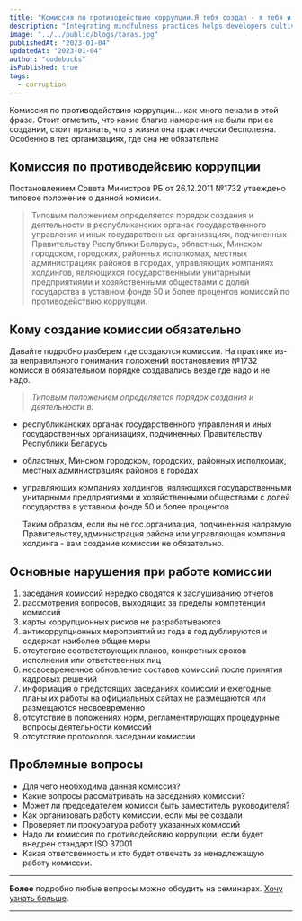 ```yaml
---
title: "Комиссия по противодействию коррупции.Я тебя создал - я тебя и уберу"
description: "Integrating mindfulness practices helps developers cultivate present-moment awareness, fostering focus, problem-solving, and work-life balance."
image: "../../public/blogs/taras.jpg"
publishedAt: "2023-01-04"
updatedAt: "2023-01-04"
author: "codebucks"
isPublished: true
tags:
  - corruption
---
```


Комиссия по противодействию коррупции... как много печали в этой фразе. Стоит отметить, что какие благие намерения не были
при ее создании, стоит признать, что в жизни она практически бесполезна. Особенно в тех организациях, где она не обязательна

## Комиссия по противодейсвию коррупции

Постановлением Совета Министров РБ от 26.12.2011 №1732 утвеждено типовое положение о данной комисии.

> Типовым положением определяется порядок создания и деятельности в
> республиканских органах государственного управления и иных государственных
> организациях, подчиненных Правительству Республики Беларусь, областных, Минском
> городском, городских, районных исполкомах, местных администрациях районов в городах,
> управляющих компаниях холдингов, являющихся государственными унитарными
> предприятиями и хозяйственными обществами с долей государства в уставном фонде 50 и
> более процентов
> комиссий по противодействию коррупции.

## Кому создание комиссии обязательно

Давайте подробно разберем где создаются комиссии. На практике из-за неправильного понимания
положений постановления №1732 комисси в обязательном порядке создавались везде где надо и не надо.

> _Типовым положением определяется порядок создания и деятельности в:_

- республиканских органах государственного управления и иных государственных
  организациях, подчиненных Правительству Республики Беларусь
- областных, Минском
  городском, городских, районных исполкомах, местных администрациях районов в городах

- управляющих компаниях холдингов, являющихся государственными унитарными
  предприятиями и хозяйственными обществами с долей государства в уставном фонде 50 и
  более процентов

  Таким образом, если вы не гос.организация, подчиненная напрямую Правительству,администрация района или управляющая компания
  холдинга - вам создание комиссии не обязательно.

## Основные нарушения при работе комиссии

1.  заседания комиссий нередко сводятся к заслушиванию отчетов
2.  рассмотрения вопросов, выходящих
    за пределы компетенции комиссий
3.  карты коррупционных рисков не разрабатываются
4.  антикоррупционных мероприятий из года в год дублируются и содержат наиболее общие меры
5.  отсутствие соответствующих планов, конкретных сроков исполнения или ответственных лиц
6.  несвоевременное обновление составов комиссий после принятия кадровых решений
7.  информация о предстоящих заседаниях комиссий и ежегодные планы их работы на официальных сайтах не размещаются или размещаются несвоевременно
8.  отсутствие в положениях норм, регламентирующих процедурные вопросы деятельности комиссий
9.  отсутствие протоколов заседании комиссии

## Проблемные вопросы

- Для чего необходима данная комиссия?
- Какие вопросы рассматривать на заседаниях комиссии?
- Может ли председателем комисси быть заместитель руководителя?
- Как организовать работу комиссии, если мы ее создали
- Проверяет ли прокуратура работу указанных комиссий
- Надо ли комиссия по противодейсвию коррупции, если будет внедрен стандарт ISO 37001
- Какая ответсвенность и кто будет отвечать за ненадлежащую работу комиссии.

---

**Более** подробно любые вопросы можно обсудить на семинарах. [Хочу узнать больше](../contact).

---
